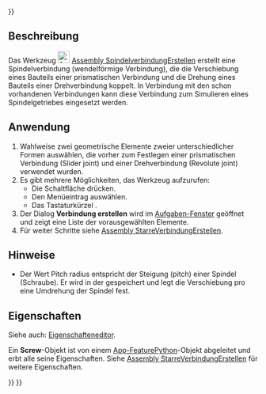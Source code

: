<languages/>

{{UnfinishedDocu{{#translation:}}}}

{{Docnav/de
|[[Assembly_CreateJointRackPinion/de|ZahnstangeRitzelVerbindungErstellen]]
|[[Assembly_CreateJointGears/de|ZahnradverbindungErstellen]]
|[[Assembly_Workbench/de|Assembly]]
|IconL=Assembly_CreateJointRackPinion.svg
|IconR=Assembly_CreateJointGears.svg
|IconC=Workbench_Assembly.svg
}}

<div class="mw-translate-fuzzy">
{{GuiCommand/de
|Name=Assembly CreateJointScrew
|Name/de=Assembly SpindelverbindungErstellen
|MenuLocation=Assembly → Schraubverbindung erstellen
|Workbenches=[[Assembly_Workbench/de|Assembly]]
|Shortcut={{KEY|W}}
|Version=1.0
|SeeAlso=
}}
</div>

<span id="Description"></span>
==Beschreibung==

Das Werkzeug [[Image:Assembly_CreateJointScrew.svg|24px]] [[Assembly_CreateJointScrew/de|Assembly SpindelverbindungErstellen]] erstellt eine Spindelverbindung (wendelförmige Verbindung), die die Verschiebung eines Bauteils einer prismatischen Verbindung und die Drehung eines Bauteils einer Drehverbindung koppelt. In Verbindung mit den schon vorhandenen Verbindungen kann diese Verbindung zum Simulieren eines Spindelgetriebes eingesetzt werden.

<span id="Usage"></span>
==Anwendung==

<div class="mw-translate-fuzzy">
# Wahlweise zwei geometrische Elemente zweier unterschiedlicher Formen auswählen, die vorher zum Festlegen einer prismatischen Verbindung (Slider joint) und einer Drehverbindung (Revolute joint) verwendet wurden.
# Es gibt mehrere Möglichkeiten, das Werkzeug aufzurufen:
#* Die Schaltfläche {{Button|[[Image:Assembly_CreateJointScrew.svg|16px]] [[Assembly_CreateJointScrew/de|Spindelverbindung erstellen]]}} drücken.
#* Den Menüeintrag {{MenuCommand|Assembly → [[Image:Assembly_CreateJointScrew.svg|16px]] Spindelverbindung erstellen}} auswählen.
#* Das Tastaturkürzel {{KEY|W}}.
# Der Dialog '''Verbindung erstellen''' wird im [[Task_panel/de|Aufgaben-Fenster]] geöffnet und zeigt eine Liste der vorausgewählten Elemente.
# Für weiter Schritte siehe [[Assembly_CreateJointFixed/de#Anwendung|Assembly StarreVerbindungErstellen]].
</div>

<span id="Notes"></span>
==Hinweise==

* Der Wert Pitch radius entspricht der Steigung (pitch) einer Spindel (Schraube). Er wird in der {{PropertyData/de|Distance}} gespeichert und legt die Verschiebung pro eine Umdrehung der Spindel fest. 

<span id="Properties"></span>
==Eigenschaften==

Siehe auch: [[Property_editor/de|Eigenschafteneditor]].

Ein '''Screw'''-Objekt ist von einem [[App_FeaturePython/de|App-FeaturePython]]-Objekt abgeleitet und erbt alle seine Eigenschaften. Siehe [[Assembly_CreateJointFixed/de#Eigenschaften|Assembly StarreVerbindungErstellen]] für weitere Eigenschaften.


{{Docnav/de
|[[Assembly_CreateJointRackPinion/de|ZahnstangeRitzelVerbindungErstellen]]
|[[Assembly_CreateJointGears/de|ZahnradverbindungErstellen]]
|[[Assembly_Workbench/de|Assembly]]
|IconL=Assembly_CreateJointRackPinion.svg
|IconR=Assembly_CreateJointGears.svg
|IconC=Workbench_Assembly.svg
}}

{{Assembly_Tools_navi{{#translation:}}}}
{{Userdocnavi{{#translation:}}}}